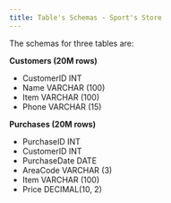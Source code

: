 ```yaml
---
title: Table's Schemas - Sport's Store
---
```


The schemas for three tables are:

**Customers (20M rows)**
- CustomerID INT
- Name VARCHAR (100)
- Item VARCHAR (100)
- Phone VARCHAR (15)

**Purchases (20M rows)**
- PurchaseID INT
- CustomerID INT
- PurchaseDate DATE
- AreaCode VARCHAR (3)
- Item VARCHAR (100)
- Price DECIMAL(10, 2)